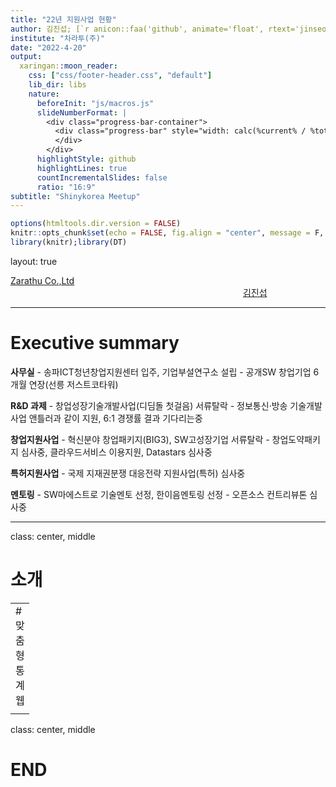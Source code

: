 ```yaml
---
title: "22년 지원사업 현황"
author: 김진섭; [`r anicon::faa('github', animate='float', rtext='jinseob2kim')`](https://openstat.ai)
institute: "차라투(주)"
date: "2022-4-20"
output:
  xaringan::moon_reader:
    css: ["css/footer-header.css", "default"]
    lib_dir: libs
    nature:
      beforeInit: "js/macros.js"
      slideNumberFormat: |
        <div class="progress-bar-container">
          <div class="progress-bar" style="width: calc(%current% / %total% * 100%);">
          </div>
        </div>
      highlightStyle: github
      highlightLines: true
      countIncrementalSlides: false
      ratio: "16:9" 
subtitle: "Shinykorea Meetup"
---
```


```r
options(htmltools.dir.version = FALSE)
knitr::opts_chunk$set(echo = FALSE, fig.align = "center", message = F, warning = F)
library(knitr);library(DT)
```

layout: true

<div class="my-footer"><span><a href="https://www.zarathu.com">Zarathu Co.,Ltd</a>   
&emsp;&emsp;&emsp;&emsp;&emsp;&emsp;&emsp;&emsp;&emsp;&emsp;&emsp;&emsp;&emsp;
&emsp;&emsp;&emsp;&emsp;&emsp;&emsp;&emsp;&emsp;&emsp;&emsp;&emsp;&emsp;&emsp;
<a href="https://github.com/jinseob2kim">김진섭</a></span></div> 



---

# Executive summary

**사무실**
- 송파ICT청년창업지원센터 입주, 기업부설연구소 설립
- 공개SW 창업기업 6개월 연장(선릉 저스트코타워)

**R&D 과제**
- 창업성장기술개발사업(디딤돌 첫걸음) 서류탈락
- 정보통신·방송 기술개발사업 앤틀러과 같이 지원, 6:1 경쟁률 결과 기다리는중 

**창업지원사업**
- 혁신분야 창업패키지(BIG3), SW고성장기업 서류탈락
- 창업도약패키지 심사중, 클라우드서비스 이용지원, Datastars 심사중 

**특허지원사업**
- 국제 지재권분쟁 대응전략 지원사업(특허) 심사중

**멘토링**
- SW마에스트로 기술멘토 선정, 한이음멘토링 선정
- 오픈소스 컨트리뷰톤 심사중



---

class: center, middle


# 소개 


---
# 맞춤형 통계웹

<center>
<img src="https://jinseob2kim.github.io/lecture-general/korea-preventive/ss.png" width=70%></a>
</center>


---
class: center, middle

# END

